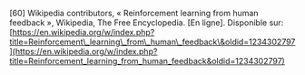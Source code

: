 \[60\]	Wikipedia contributors, « Reinforcement learning from human feedback », Wikipedia, The Free Encyclopedia. \[En ligne\]. Disponible sur: [https://en.wikipedia.org/w/index.php?title=Reinforcement\_learning\_from\_human\_feedback\&oldid=1234302797](https://en.wikipedia.org/w/index.php?title=Reinforcement_learning_from_human_feedback&oldid=1234302797)